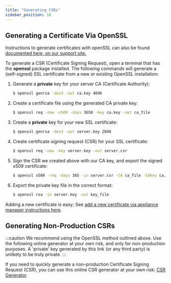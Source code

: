 ```yaml
---
title: "Generating CSRs"
sidebar_position: 10
---
```


## Generating a Certificate Via OpenSSL

Instructions to generate certificates with openSSL can also be found [documented here, on our support site.](https://support.device42.com/hc/en-us/articles/222221348-My-demo-certificate-for-https-expired-how-can-I-add-a-new-one-)

To generate a CSR (Certificate Signing Request), open a terminal that has the **openssl** package installed. The following commands will generate a (self-signed) SSL certificate from a new or existing OpenSSL installation:


1. Generate a **private** key for your server CA (Certificate Authority):
    ```bash
    $ openssl genrsa -des3 -out ca.key 4096
    ```

2. Create a certificate file using the generated CA private key:
    ```bash
    $ openssl req -new -x509 -days 3650 -key ca.key -out ca_file
    ```

3. Create a **private** key for your new SSL certificate:
    ```bash
    $ openssl genrsa -des3 -out server.key 2048
    ```

4. Create certificate signing request (CSR) for your SSL certificate:
    ```bash
    $ openssl req -new -key server.key -out server.csr
    ```

5. Sign the CSR we created above with our CA key, and export the signed x509 certificate:
    ```bash
    $ openssl x509 -req -days 365 -in server.csr -CA ca_file -CAkey ca.key -set_serial 01 -out cert_file
    ```

6. Export the private key file in the correct format:
    ```bash
    $ openssl rsa -in server.key -out key_file
    ```

Adding a new certificate is easy; See [add a new certificate via appliance manager instructions here](appliance-manager/set-up-https-cert.mdx).

## Generating Non-Production CSRs

:::caution
We recommend using the OpenSSL method outlined above. Use the following online generator at your own risk, and only for non-production purposes. A 'private' key generated by this link (or any third party) is unlikely to be truly private.
:::

If you need to quickly generate a non-production Certificate Signing Request (CSR), you can use this online CSR generator at your own risk: [CSR Generator](https://csrgenerator.com).
